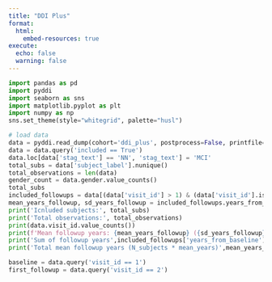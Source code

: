 ```yaml
---
title: "DDI Plus"
format:
  html:
    embed-resources: true
execute:
  echo: false
  warning: false
--- 
```


```python
import pandas as pd
import pyddi
import seaborn as sns
import matplotlib.pyplot as plt
import numpy as np
sns.set_theme(style="whitegrid", palette="husl")

# load data
data = pyddi.read_dump(cohort='ddi_plus', postprocess=False, printfile=True)
data = data.query('included == True')
data.loc[data['stag_text'] == 'NN', 'stag_text'] = 'MCI'
total_subs = data['subject_label'].nunique()
total_observations = len(data)
gender_count = data.gender.value_counts()
total_subs
included_followups = data[(data['visit_id'] > 1) & (data['visit_id'].isin([1, 2, 3, 4, 5, 6]))]
mean_years_followup, sd_years_followup = included_followups.years_from_baseline.mean(), included_followups.years_from_baseline.std()
print('Icnluded subjects:', total_subs)
print('Total observations:', total_observations)
print(data.visit_id.value_counts())
print(f'Mean followup years: {mean_years_followup} ({sd_years_followup})')
print('Sum of followup years',included_followups['years_from_baseline'].sum())
print('Total mean followup years (N_subjects * mean_years)',mean_years_followup * total_subs)

baseline = data.query('visit_id == 1')
first_followup = data.query('visit_id == 2')

```